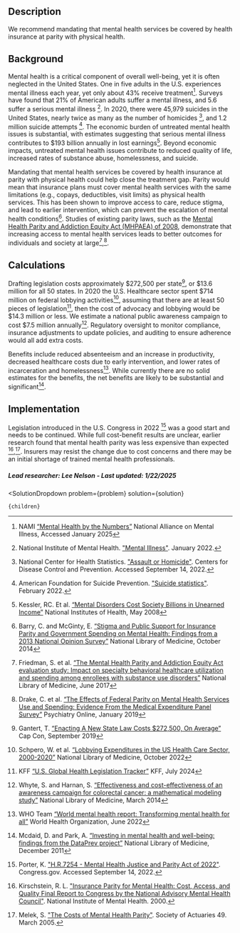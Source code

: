 

## Description

We recommend mandating that mental health services be covered by health insurance at parity with physical health.

## Background
Mental health is a critical component of overall well-being, yet it is often neglected in the United States. One in five adults in the U.S. experiences mental illness each year, yet only about 43% receive treatment[^"2"]. Surveys have found that 21% of American adults suffer a mental illness, and 5.6 suffer a serious mental illness [^"14"]. In 2020, there were 45,979 suicides in the United States, nearly twice as many as the number of homicides [^"13"], and 1.2 million suicide attempts [^"1"]. The economic burden of untreated mental health issues is substantial, with estimates suggesting that serious mental illness contributes to $193 billion annually in lost earnings[^"3"]. Beyond economic impacts, untreated mental health issues contribute to reduced quality of life, increased rates of substance abuse, homelessness, and suicide.

Mandating that mental health services be covered by health insurance at parity with physical health could help close the treatment gap. Parity would mean that insurance plans must cover mental health services with the same limitations (e.g., copays, deductibles, visit limits) as physical health services. This has been shown to improve access to care, reduce stigma, and lead to earlier intervention, which can prevent the escalation of mental health conditions[^"4"]. Studies of existing parity laws, such as the [Mental Health Parity and Addiction Equity Act (MHPAEA) of 2008]( https://www.cms.gov/marketplace/private-health-insurance/mental-health-parity-addiction-equity), demonstrate that increasing access to mental health services leads to better outcomes for individuals and society at large[^"5"],[^"6"].

## Calculations
Drafting legislation costs approximately $272,500 per state[^"7"], or $13.6 million for all 50 states.
In 2020 the U.S. Healthcare sector spent $714 million on federal lobbying activities[^"8"], assuming that there are at least 50 pieces of legislation[^"10"], then the cost of advocacy and lobbying would be $14.3 million or less.
We estimate a national public awareness campaign to cost $7.5 million annually[^"16"].
Regulatory oversight to monitor compliance, insurance adjustments to update policies, and auditing to ensure adherence would all add extra costs.

Benefits include reduced absenteeism and an increase in productivity, decreased healthcare costs due to early intervention, and lower rates of incarceration and homelessness[^"17"]. While currently there are no solid estimates for the benefits, the net benefits are likely to be substantial and significant[^"18"].

## Implementation

Legislation introduced in the U.S. Congress in 2022 [^"15"] was a good start and needs to be continued. While full cost-benefit results are unclear, earlier research found that mental health parity was less expensive than expected [^"9"],[^"11"]. Insurers may resist the change due to cost concerns and there may be an initial shortage of trained mental health professionals.

##### Lead researcher: Lee Nelson - Last updated: 1/22/2025

[^"1"]: American Foundation for Suicide Prevention. ["Suicide statistics"](https://afsp.org/suicide-statistics/). February 2022.

[^"9"]: Kirschstein, R. L. ["Insurance Parity for Mental Health: Cost, Access, and Quality Final Report to Congress by the National Advisory Mental Health Council"](https://www.nimh.nih.gov/about/advisory-boards-and-groups/namhc/reports/insurance-parity-for-mental-health-cost-access-and-quality-final-report-to-congress-by-the-national-advisory-mental-health-council). National Institute of Mental Health. 2000.

[^"11"]: Melek, S. ["The Costs of Mental Health Parity"](https://www.soa.org/globalassets/assets/library/newsletters/health-section-news/2005/march/hsn-2005-iss49-melek-b.pdf). Society of Actuaries 49. March 2005.

[^"13"]: National Center for Health Statistics. ["Assault or Homicide"](https://www.cdc.gov/nchs/fastats/homicide.htm). Centers for Disease Control and Prevention. Accessed September 14, 2022.

[^"14"]: National Institute of Mental Health. ["Mental Illness"](https://www.nimh.nih.gov/health/statistics/mental-illness). January 2022.

[^"15"]: Porter, K. ["H.R.7254 - Mental Health Justice and Parity Act of 2022"](https://www.congress.gov/bill/117th-congress/house-bill/7254/text?r=2&s=1). Congress.gov. Accessed September 14, 2022.

[^"2"]: NAMI [“Mental Health by the Numbers”]( https://www.nami.org/about-mental-illness/mental-health-by-the-numbers/) National Alliance on Mental Illness, Accessed January 2025

[^"3"]: Kessler, RC. Et al. [“Mental Disorders Cost Society Billions in Unearned Income”]( https://www.nih.gov/news-events/news-releases/mental-disorders-cost-society-billions-unearned-income) National Institutes of Health, May 2008

[^"4"]: Barry, C. and McGinty, E. [“Stigma and Public Support for Insurance Parity and Government Spending on Mental Health: Findings from a 2013 National Opinion Survey”]( https://doi.org/10.1176/appi.ps.201300550) National Library of Medicine, October 2014

[^"5"]: Friedman, S. et al. [“The Mental Health Parity and Addiction Equity Act evaluation study: Impact on specialty behavioral healthcare utilization and spending among enrollees with substance use disorders”]( https://doi.org/10.1016/j.jsat.2017.06.006) National Library of Medicine, June 2017

[^"6"]: Drake, C. et al. [“The Effects of Federal Parity on Mental Health Services Use and Spending: Evidence From the Medical Expenditure Panel Survey”]( https://doi.org/10.1176/appi.ps.201800313) Psychiatry Online, January 2019

[^"7"]: Gantert, T. [“Enacting A New State Law Costs $272,500, On Average”]( https://www.michigancapitolconfidential.com/enacting-a-new-state-law-costs-272500-on-average) Cap Con, September 2019

[^"8"]: Schpero, W. et al. [“Lobbying Expenditures in the US Health Care Sector, 2000-2020”]( https://doi.org/10.1001/jamahealthforum.2022.3801) National Library of Medicine, October 2022

[^"10"]: KFF [“U.S. Global Health Legislation Tracker”]( https://www.kff.org/coronavirus-covid-19/fact-sheet/u-s-global-health-legislation-tracker/) KFF, July 2024

[^"16"]: Whyte, S. and Harnan, S. [“Effectiveness and cost-effectiveness of an awareness campaign for colorectal cancer: a mathematical modeling study”]( https://doi.org/10.1007/s10552-014-0366-6) National Library of Medicine, March 2014

[^"17"]: WHO Team [“World mental health report: Transforming mental health for all”]( https://www.who.int/publications/i/item/9789240049338) World Health Organization, June 2022

[^"18"]: Mcdaid, D. and Park, A. [“Investing in mental health and well-being: findings from the DataPrev project”]( https://doi.org/10.1093/heapro/dar059) National Library of Medicine, December 2011


  <SolutionDropdown 
    problem={problem} 
    solution={solution}
  >
    {children}
  </SolutionDropdown>